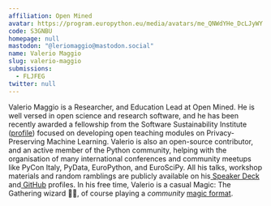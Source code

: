 ```yaml
---
affiliation: Open Mined
avatar: https://program.europython.eu/media/avatars/me_QNWdYHe_DcLJyWY.jpg
code: S3GNBU
homepage: null
mastodon: "@leriomaggio@mastodon.social"
name: Valerio Maggio
slug: valerio-maggio
submissions:
  - FLJFEG
twitter: null
---
```


Valerio Maggio is a Researcher, and Education Lead at Open Mined. He is well
versed in open science and research software, and he has been recently awarded a
fellowship from the Software Sustainability Institute
([profile](https://www.software.ac.uk/about/fellows/valerio-maggio)) focused on
developing open teaching modules on Privacy-Preserving Machine Learning. Valerio
is also an open-source contributor, and an active member of the Python
community, helping with the organisation of many international conferences and
community meetups like PyCon Italy, PyData, EuroPython, and EuroSciPy. All his
talks, workshop materials and random ramblings are publicly available on
his[ Speaker Deck](https://speakerdeck.com/leriomaggio)
and[ GitHub](https://github.com/leriomaggio) profiles. In his free time, Valerio
is a casual Magic: The Gathering wizard 🧙‍♂️, of course playing a _community_
[magic format](https://premodernmagic.com/).
